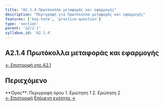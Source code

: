 ```yaml
---
title: "A2.1.4 Πρωτόκολλα μεταφοράς και εφαρμογής"
description: "Περιγραφή για Πρωτόκολλα μεταφοράς και εφαρμογής"
features: ['key-term', 'practice-question']
type: 'section'
parent: 'a2/2-1'
syllabus_id: 'A2.1.4'
---
```



<article className="prose prose-lg prose-slate max-w-none">

# A2.1.4 Πρωτόκολλα μεταφοράς και εφαρμογής

<nav className="mb-6 text-sm">
  <a href="/cs-study-companion/el/a2/2-1" className="text-indigo-600 hover:text-indigo-800">← Επιστροφή στο A2.1</a>
</nav>

## Περιεχόμενο



<KeyTerm lang="el">
**Όρος**: Περιγραφή όρου
</KeyTerm>

<PracticeQuestion lang="el">
1. Ερώτηση 1
2. Ερώτηση 2
</PracticeQuestion>

<nav className="mt-8 flex justify-between">
  <a href="/cs-study-companion/el/a2/2-1" className="text-indigo-600 hover:text-indigo-800">← Επιστροφή</a>
  <a href="/cs-study-companion/el/a2/2-1/2-1-5" className="text-indigo-600 hover:text-indigo-800">Επόμενη ενότητα →</a>
</nav>

</article>
